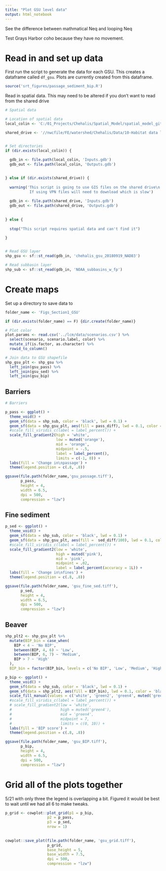 ```yaml
---
title: "Plot GSU level data"
output: html_notebook
---
```


See the difference between mathmatical Neq and looping Neq

Test Grays Harbor coho because they have no movement.


# Read in and set up data

First run the script to generate the data for each GSU. This creates a dataframe called `df_gsu`. Plots are currently created from this dataframe. 

```r
source('srt_figures/passage_sediment_bip.R')
```

Read in spatial data. This may need to be altered if you don't want to read from the shared drive
```r


# Spatial data

# Location of spatial data
local_colin <- 'C:/01_Projects/Chehalis/Spatial_Model/spatial_model_gitlab/'

shared_drive <- '//nwcfile/FE/watershed/Chehalis/Data/10-Habitat data layers/SpatialModel_Archive/20200512/'


# Set directories
if (dir.exists(local_colin)) {
  
  gdb_in <- file.path(local_colin, 'Inputs.gdb')
  gdb_out <- file.path(local_colin, 'Outputs.gdb')
  

} else if (dir.exists(shared_drive)) {
  
  warning('This script is going to use GIS files on the shared drive\n
           If using VPN files will need to download which is slow')
  
  gdb_in <- file.path(shared_drive, 'Inputs.gdb')
  gdb_out <- file.path(shared_drive, 'Outputs.gdb')
  
  
} else {
  
  stop("This script requires spatial data and can't find it")
  
}


# Read GSU layer
shp_gsu <- sf::st_read(gdb_in, 'chehalis_gsu_20180919_NAD83')

# Read subbasin layer
shp_sub <- sf::st_read(gdb_in, 'NOAA_subbasins_w_fp')
```

# Create maps

Set up a directory to save data to
```r
folder_name <- 'Figs_Section1_GSU'

if (dir.exists(folder_name) == F) {dir.create(folder_name)}

# Plot color
plot.params <- read.csv('../lcm/data/scenarios.csv') %>% 
  select(scenario, scenario.label, color) %>%
  mutate_if(is.factor, as.character) %>%
  rowid_to_column()
```


```r
# Join data to GSU shapefile
shp_gsu_plt <- shp_gsu %>%
  left_join(gsu_pass) %>%
  left_join(gsu_sed) %>%
  left_join(gsu_bip)
```


## Barriers

```r
# Barriers

p_pass <- ggplot() +
  theme_void() +
  geom_sf(data = shp_sub, color = 'black', lwd = 0.1) +
  geom_sf(data = shp_gsu_plt, aes(fill = pass_diff), lwd = 0.1, color = 'black') +
  #scale_fill_viridis_c(label = label_percent()) +
  scale_fill_gradient2(high = 'white', 
                       low = muted('orange'),
                       mid = 'orange',
                       midpoint = -.5,
                       label = label_percent(),
                       limits = c(-1, 0)) +
  labs(fill = 'Change in\npassage') +
  theme(legend.position = c(.8, .8))

ggsave(file.path(folder_name,'gsu_passage.tiff'),
       p_pass,
       height = 4,
       width = 6.5,
       dpi = 500,
       compression = "lzw")
```


## Fine sediment

```r
p_sed <- ggplot() +
  theme_void() +
  geom_sf(data = shp_sub, color = 'black', lwd = 0.1) +
  geom_sf(data = shp_gsu_plt, aes(fill =  sed_diff/100), lwd = 0.1, color = 'black') +
  #scale_fill_viridis_c(label = label_percent()) +
  scale_fill_gradient2(low = 'white', 
                       high = muted('pink'),
                       mid = 'pink',
                       midpoint = .02,
                       label = label_percent(accuracy = 1L)) +
  labs(fill = 'Change in\nfines') +
  theme(legend.position = c(.8, .8))

ggsave(file.path(folder_name, 'gsu_fine_sed.tiff'),
       p_sed,
       height = 4,
       width = 6.5,
       dpi = 500,
       compression = "lzw")
```

## Beaver

```r

shp_plt2 <- shp_gsu_plt %>%
  mutate(BIP_bin = case_when(
    BIP < 4 ~ 'No BIP',
    between(BIP, 4, 6) ~ 'Low',
    between(BIP, 6, 7) ~ 'Medium',
    BIP > 7 ~ 'High'
  ),
  BIP_bin = factor(BIP_bin, levels = c('No BIP', 'Low', 'Medium', 'High')))

p_bip <- ggplot() +
  theme_void() +
  geom_sf(data = shp_sub, color = 'black', lwd = 0.1) +
  geom_sf(data = shp_plt2, aes(fill = BIP_bin), lwd = 0.1, color = 'black') +
  scale_fill_manual(values = c('white', 'green2', 'green4', muted('green4'))) +
  #scale_fill_viridis_c(label = label_percent()) +
  # scale_fill_gradient2(low = 'white', 
  #                      high = muted('green4'),
  #                      mid = 'green4',
  #                      midpoint = 7, 
  #                      limits = c(0, 10)) +
  labs(fill = 'BIP score') +
  theme(legend.position = c(.8, .8))

ggsave(file.path(folder_name, 'gsu_BIP.tiff'),
       p_bip,
       height = 4,
       width = 6.5,
       dpi = 500,
       compression = "lzw")

```


# Grid all of the plots together

5/21 with only three the legend is overlapping a bit. Figured it would be best to wait until we had all 6 to make tweaks. 

```r
p_grid <- cowplot::plot_grid(p1 = p_bip,
                   p2 = p_pass, 
                   p3 = p_sed, 
                   nrow = 1)
  
  
cowplot::save_plot(file.path(folder_name, 'gsu_grid.tiff'),
                   p_grid,
                   base_height = 5,
                   base_width = 7.5,
                   dpi = 500,
                   compression = "lzw")
```

